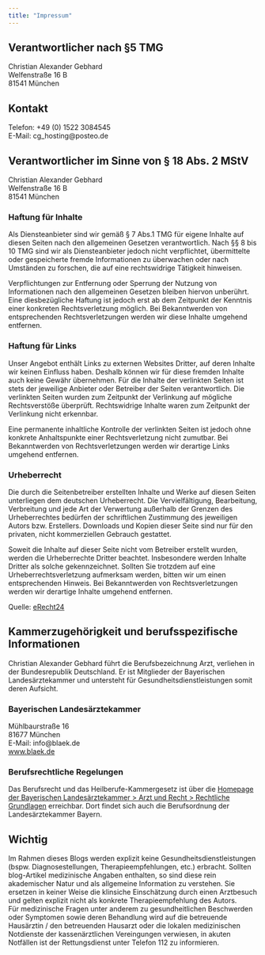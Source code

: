 ```yaml
---
title: "Impressum"
---
```


## Verantwortlicher nach §5 TMG
Christian Alexander Gebhard  
Welfenstraße 16 B  
81541 München

## Kontakt
Telefon: +49 (0) 1522 3084545  
E-Mail: cg_hosting@posteo.de

## Verantwortlicher im Sinne von § 18 Abs. 2 MStV
Christian Alexander Gebhard  
Welfenstraße 16 B  
81541 München

### Haftung für Inhalte
Als Diensteanbieter sind wir gemäß § 7 Abs.1 TMG für eigene Inhalte auf diesen Seiten nach den allgemeinen Gesetzen verantwortlich. Nach §§ 8 bis 10 TMG sind wir als Diensteanbieter jedoch nicht verpflichtet, übermittelte oder gespeicherte fremde Informationen zu überwachen oder nach Umständen zu forschen, die auf eine rechtswidrige Tätigkeit hinweisen.

Verpflichtungen zur Entfernung oder Sperrung der Nutzung von Informationen nach den allgemeinen Gesetzen bleiben hiervon unberührt. Eine diesbezügliche Haftung ist jedoch erst ab dem Zeitpunkt der Kenntnis einer konkreten Rechtsverletzung möglich. Bei Bekanntwerden von entsprechenden Rechtsverletzungen werden wir diese Inhalte umgehend entfernen.

### Haftung für Links
Unser Angebot enthält Links zu externen Websites Dritter, auf deren Inhalte wir keinen Einfluss haben. Deshalb können wir für diese fremden Inhalte auch keine Gewähr übernehmen. Für die Inhalte der verlinkten Seiten ist stets der jeweilige Anbieter oder Betreiber der Seiten verantwortlich. Die verlinkten Seiten wurden zum Zeitpunkt der Verlinkung auf mögliche Rechtsverstöße überprüft. Rechtswidrige Inhalte waren zum Zeitpunkt der Verlinkung nicht erkennbar.

Eine permanente inhaltliche Kontrolle der verlinkten Seiten ist jedoch ohne konkrete Anhaltspunkte einer Rechtsverletzung nicht zumutbar. Bei Bekanntwerden von Rechtsverletzungen werden wir derartige Links umgehend entfernen.

### Urheberrecht
Die durch die Seitenbetreiber erstellten Inhalte und Werke auf diesen Seiten unterliegen dem deutschen Urheberrecht. Die Vervielfältigung, Bearbeitung, Verbreitung und jede Art der Verwertung außerhalb der Grenzen des Urheberrechtes bedürfen der schriftlichen Zustimmung des jeweiligen Autors bzw. Erstellers.
Downloads und Kopien dieser Seite sind nur für den privaten, nicht kommerziellen Gebrauch gestattet.

Soweit die Inhalte auf dieser Seite nicht vom Betreiber erstellt wurden, werden die Urheberrechte Dritter beachtet. Insbesondere werden Inhalte Dritter als solche gekennzeichnet. Sollten Sie trotzdem auf eine Urheberrechtsverletzung aufmerksam werden, bitten wir um einen entsprechenden Hinweis. Bei Bekanntwerden von Rechtsverletzungen werden wir derartige Inhalte umgehend entfernen.

Quelle:
[eRecht24](https://www.e-recht24.de)

## Kammerzugehörigkeit und berufsspezifische Informationen

Christian Alexander Gebhard führt die Berufsbezeichnung Arzt, verliehen in der Bundesrepublik Deutschland. Er ist Mitglieder der Bayerischen Landesärztekammer und untersteht für Gesundheitsdienstleistungen somit deren Aufsicht.  

### Bayerischen Landesärztekammer
Mühlbaurstraße 16  
81677 München  
E-Mail: info@blaek.de  
[www.blaek.de](http://www.blaek.de)

### Berufsrechtliche Regelungen
Das Berufsrecht und das Heilberufe-Kammergesetz ist über die [Homepage der Bayerischen Landesärztekammer > Arzt und Recht > Rechtliche Grundlagen](https://www.blaek.de/arzt-und-recht/rechtliche-grundlagen) erreichbar. Dort findet sich auch die Berufsordnung der Landesärztekammer Bayern.

## Wichtig
Im Rahmen dieses Blogs werden explizit keine Gesundheitsdienstleistungen (bspw. Diagnosestellungen, Therapieempfehlungen, etc.) erbracht. Sollten blog-Artikel medizinische Angaben enthalten, so sind diese rein akademischer Natur und als allgemeine Information zu verstehen. Sie ersetzen in keiner Weise die klinsiche Einschätzung durch einen Arztbesuch und gelten explizit nicht als konkrete Therapieempfehlung des Autors.  
Für medizinische Fragen unter anderem zu gesundheitlichen Beschwerden oder Symptomen sowie deren Behandlung wird auf die betreuende Hausärztin / den betreuenden Hausarzt oder die lokalen medizinischen Notdienste der kassenärztlichen Vereingungen verwiesen, in akuten Notfällen ist der Rettungsdienst unter Telefon 112 zu informieren.
